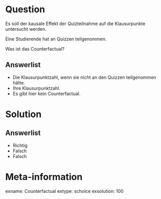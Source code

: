 Question
========

Es soll der kausale Effekt der Quizteilnahme auf die Klausurpunkte untersucht werden.

Eine Studierende hat an Quizzen teilgenommen. 

Was ist das Counterfactual?

Answerlist
----------
* Die Klausurpunktzahl, wenn sie nicht an den Quizzen teilgenommen hätte.
* Ihre Klausurpunktzahl.
* Es gibt hier kein Counterfactual.

Solution
========

Answerlist
----------
* Richtig
* Falsch
* Falsch


Meta-information
================
exname: Counterfactual
extype: schoice
exsolution: 100
